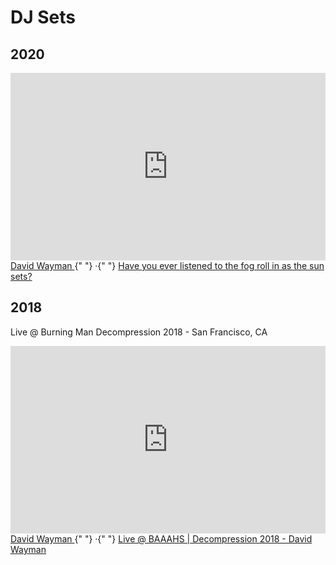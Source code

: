 # DJ Sets

## 2020

<iframe
  width="100%"
  height="300"
  scrolling="no"
  frameborder="no"
  allow="autoplay"
  src="https://w.soundcloud.com/player/?url=https%3A//api.soundcloud.com/tracks/801961123&color=%23ff5500&auto_play=false&hide_related=false&show_comments=true&show_user=true&show_reposts=false&show_teaser=true&visual=true"
></iframe>
<div>
  <a
    href="https://soundcloud.com/r3dcrosse"
    title="David Wayman"
    target="_blank"
  >
    David Wayman
  </a>{" "}
  ·{" "}
  <a
    href="https://soundcloud.com/r3dcrosse/have-you-ever-listened-to-the-fog-roll-in-as-the-sun-sets"
    title="Have you ever listened to the fog roll in as the sun sets?"
    target="_blank"
  >
    Have you ever listened to the fog roll in as the sun sets?
  </a>
</div>

## 2018

Live @ Burning Man Decompression 2018 - San Francisco, CA

<iframe
  width="100%"
  height="300"
  scrolling="no"
  frameborder="no"
  allow="autoplay"
  src="https://w.soundcloud.com/player/?url=https%3A//api.soundcloud.com/tracks/1656440697&color=%23ff5500&auto_play=false&hide_related=false&show_comments=true&show_user=true&show_reposts=false&show_teaser=true&visual=true"
></iframe>
<div>
  <a
    href="https://soundcloud.com/r3dcrosse"
    title="David Wayman"
    target="_blank"
  >
    David Wayman
  </a>{" "}
  ·{" "}
  <a
    href="https://soundcloud.com/r3dcrosse/baaahs-decom-2018"
    title="Live @ BAAAHS | Decompression 2018 - David Wayman"
    target="_blank"
  >
    Live @ BAAAHS | Decompression 2018 - David Wayman
  </a>
</div>
